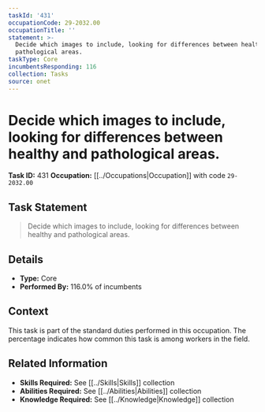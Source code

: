 ```yaml
---
taskId: '431'
occupationCode: 29-2032.00
occupationTitle: ''
statement: >-
  Decide which images to include, looking for differences between healthy and
  pathological areas.
taskType: Core
incumbentsResponding: 116
collection: Tasks
source: onet
---
```

# Decide which images to include, looking for differences between healthy and pathological areas.

**Task ID:** 431
**Occupation:** [[../Occupations|Occupation]] with code `29-2032.00`

## Task Statement

> Decide which images to include, looking for differences between healthy and pathological areas.

## Details

- **Type:** Core
- **Performed By:** 116.0% of incumbents

## Context

This task is part of the standard duties performed in this occupation. The percentage indicates how common this task is among workers in the field.

## Related Information

- **Skills Required:** See [[../Skills|Skills]] collection
- **Abilities Required:** See [[../Abilities|Abilities]] collection
- **Knowledge Required:** See [[../Knowledge|Knowledge]] collection
